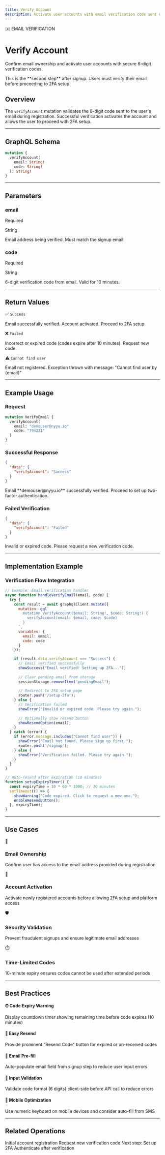 ```yaml
---
title: Verify Account
description: Activate user accounts with email verification code sent during registration
---
```



<div className="relative overflow-hidden rounded-2xl border bg-gradient-to-br from-indigo-600 via-violet-600 to-purple-600 p-8 shadow-2xl mb-8">
  <div className="absolute inset-0 bg-grid-white/10 [mask-image:linear-gradient(0deg,transparent,black)]" />
  <div className="absolute top-0 right-0 w-96 h-96 bg-white/10 rounded-full blur-3xl"></div>
  <div className="relative">
    <div className="inline-flex items-center gap-2 rounded-full bg-white/20 px-4 py-1.5 text-xs font-medium text-white backdrop-blur-sm mb-4">
      <span>✉️</span>
      EMAIL VERIFICATION
    </div>
    <h1 className="text-4xl font-black text-white mb-3 tracking-tight">Verify Account</h1>
    <p className="text-xl text-indigo-100 leading-relaxed max-w-3xl">
      Confirm email ownership and activate user accounts with secure 6-digit verification codes.
    </p>
  </div>
</div>

<Callout type="info" title="Registration Step 2">
  This is the **second step** after signup. Users must verify their email before proceeding to 2FA setup.
</Callout>

## Overview

The `verifyAccount` mutation validates the 6-digit code sent to the user's email during registration. Successful verification activates the account and allows the user to proceed with 2FA setup.

---

## GraphQL Schema

<div className="rounded-xl border border-indigo-500/30 bg-gradient-to-br from-indigo-500/10 to-violet-500/5 p-6 mb-8">

```graphql
mutation {
  verifyAccount(
    email: String!
    code: String!
  ): String!
}
```

</div>

---

## Parameters

<div className="grid gap-4 md:grid-cols-2 my-6">
  <div className="rounded-lg border border-indigo-500/30 bg-background p-5 shadow-sm hover:shadow-md transition-shadow">
    <div className="flex items-start justify-between mb-3">
      <h3 className="font-bold text-lg">email</h3>
      <span className="inline-flex items-center rounded-full bg-red-500/10 px-3 py-1 text-xs font-semibold text-red-700 dark:text-red-300">Required</span>
    </div>
    <p className="text-sm text-muted-foreground mb-2"><span className="font-mono text-indigo-600 dark:text-indigo-400">String</span></p>
    <p className="text-sm text-foreground">Email address being verified. Must match the signup email.</p>
  </div>

  <div className="rounded-lg border border-violet-500/30 bg-background p-5 shadow-sm hover:shadow-md transition-shadow">
    <div className="flex items-start justify-between mb-3">
      <h3 className="font-bold text-lg">code</h3>
      <span className="inline-flex items-center rounded-full bg-red-500/10 px-3 py-1 text-xs font-semibold text-red-700 dark:text-red-300">Required</span>
    </div>
    <p className="text-sm text-muted-foreground mb-2"><span className="font-mono text-violet-600 dark:text-violet-400">String</span></p>
    <p className="text-sm text-foreground">6-digit verification code from email. Valid for 10 minutes.</p>
  </div>
</div>

---

## Return Values

<div className="grid gap-4 my-6">
  <div className="rounded-lg border border-green-500/30 bg-gradient-to-br from-green-500/10 to-emerald-500/5 p-6">
    <div className="flex items-center gap-3 mb-2">
      <span className="text-2xl">✅</span>
      <code className="bg-green-500/20 text-green-700 dark:text-green-300 px-3 py-1 rounded font-mono text-sm">Success</code>
    </div>
    <p className="text-sm text-foreground">
      Email successfully verified. Account activated. Proceed to 2FA setup.
    </p>
  </div>

  <div className="rounded-lg border border-red-500/30 bg-gradient-to-br from-red-500/10 to-red-500/5 p-6">
    <div className="flex items-center gap-3 mb-2">
      <span className="text-2xl">❌</span>
      <code className="bg-red-500/20 text-red-700 dark:text-red-300 px-3 py-1 rounded font-mono text-sm">Failed</code>
    </div>
    <p className="text-sm text-foreground">
      Incorrect or expired code (codes expire after 10 minutes). Request new code.
    </p>
  </div>

  <div className="rounded-lg border border-amber-500/30 bg-gradient-to-br from-amber-500/10 to-yellow-500/5 p-6">
    <div className="flex items-center gap-3 mb-2">
      <span className="text-2xl">⚠️</span>
      <code className="bg-amber-500/20 text-amber-700 dark:text-amber-300 px-3 py-1 rounded font-mono text-sm">Cannot find user</code>
    </div>
    <p className="text-sm text-foreground">
      Email not registered. Exception thrown with message: "Cannot find user by &#123;email&#125;"
    </p>
  </div>
</div>

---

## Example Usage

### Request

```graphql
mutation VerifyEmail {
  verifyAccount(
    email: "demouser@nyyu.io"
    code: "794221"
  )
}
```

### Successful Response

```json
{
  "data": {
    "verifyAccount": "Success"
  }
}
```

<Callout type="info" title="Account Verified">
  Email **demouser@nyyu.io** successfully verified. Proceed to set up two-factor authentication.
</Callout>

### Failed Verification

```json
{
  "data": {
    "verifyAccount": "Failed"
  }
}
```

<Callout type="error" title="Verification Failed">
  Invalid or expired code. Please request a new verification code.
</Callout>

---

## Implementation Example

<div className="rounded-xl border border-indigo-500/30 bg-background p-6 my-6">
  <h3 className="font-bold mb-4">Verification Flow Integration</h3>

```javascript
// Example: Email verification handler
async function handleVerifyEmail(email, code) {
  try {
    const result = await graphqlClient.mutate({
      mutation: gql`
        mutation VerifyAccount($email: String!, $code: String!) {
          verifyAccount(email: $email, code: $code)
        }
      `,
      variables: {
        email: email,
        code: code
      }
    });

    if (result.data.verifyAccount === "Success") {
      // Email verified successfully
      showSuccess("Email verified! Setting up 2FA...");
      
      // Clear pending email from storage
      sessionStorage.removeItem('pendingEmail');
      
      // Redirect to 2FA setup page
      router.push('/setup-2fa');
    } else {
      // Verification failed
      showError("Invalid or expired code. Please try again.");
      
      // Optionally show resend button
      showResendOption(email);
    }
  } catch (error) {
    if (error.message.includes("Cannot find user")) {
      showError("Email not found. Please sign up first.");
      router.push('/signup');
    } else {
      showError("Verification failed. Please try again.");
    }
  }
}

// Auto-resend after expiration (10 minutes)
function setupExpiryTimer() {
  const expiryTime = 10 * 60 * 1000; // 10 minutes
  setTimeout(() => {
    showWarning("Code expired. Click to request a new one.");
    enableResendButton();
  }, expiryTime);
}
```

</div>

---

## Use Cases

<div className="grid gap-4 md:grid-cols-2 my-6">
  <Card className="p-6 hover:shadow-lg transition-shadow">
    <div className="text-3xl mb-3">📧</div>
    <h3 className="font-bold mb-2">Email Ownership</h3>
    <p className="text-sm text-muted-foreground">
      Confirm user has access to the email address provided during registration
    </p>
  </Card>

  <Card className="p-6 hover:shadow-lg transition-shadow">
    <div className="text-3xl mb-3">🔐</div>
    <h3 className="font-bold mb-2">Account Activation</h3>
    <p className="text-sm text-muted-foreground">
      Activate newly registered accounts before allowing 2FA setup and platform access
    </p>
  </Card>

  <Card className="p-6 hover:shadow-lg transition-shadow">
    <div className="text-3xl mb-3">🛡️</div>
    <h3 className="font-bold mb-2">Security Validation</h3>
    <p className="text-sm text-muted-foreground">
      Prevent fraudulent signups and ensure legitimate email addresses
    </p>
  </Card>

  <Card className="p-6 hover:shadow-lg transition-shadow">
    <div className="text-3xl mb-3">⏱️</div>
    <h3 className="font-bold mb-2">Time-Limited Codes</h3>
    <p className="text-sm text-muted-foreground">
      10-minute expiry ensures codes cannot be used after extended periods
    </p>
  </Card>
</div>

---

## Best Practices

<div className="space-y-4 my-6">
  <div className="rounded-lg border-l-4 border-indigo-500 bg-indigo-500/10 p-4">
    <h4 className="font-bold text-indigo-700 dark:text-indigo-300 mb-1">⏰ Code Expiry Warning</h4>
    <p className="text-sm text-indigo-900 dark:text-indigo-200">
      Display countdown timer showing remaining time before code expires (10 minutes)
    </p>
  </div>

  <div className="rounded-lg border-l-4 border-violet-500 bg-violet-500/10 p-4">
    <h4 className="font-bold text-violet-700 dark:text-violet-300 mb-1">🔄 Easy Resend</h4>
    <p className="text-sm text-violet-900 dark:text-violet-200">
      Provide prominent "Resend Code" button for expired or un-received codes
    </p>
  </div>

  <div className="rounded-lg border-l-4 border-purple-500 bg-purple-500/10 p-4">
    <h4 className="font-bold text-purple-700 dark:text-purple-300 mb-1">📧 Email Pre-fill</h4>
    <p className="text-sm text-purple-900 dark:text-purple-200">
      Auto-populate email field from signup step to reduce user input errors
    </p>
  </div>

  <div className="rounded-lg border-l-4 border-indigo-500 bg-indigo-500/10 p-4">
    <h4 className="font-bold text-indigo-700 dark:text-indigo-300 mb-1">🎯 Input Validation</h4>
    <p className="text-sm text-indigo-900 dark:text-indigo-200">
      Validate code format (6 digits) client-side before API call to reduce errors
    </p>
  </div>

  <div className="rounded-lg border-l-4 border-violet-500 bg-violet-500/10 p-4">
    <h4 className="font-bold text-violet-700 dark:text-violet-300 mb-1">📱 Mobile Optimization</h4>
    <p className="text-sm text-violet-900 dark:text-violet-200">
      Use numeric keyboard on mobile devices and consider auto-fill from SMS
    </p>
  </div>
</div>

---

## Related Operations

<Cards>
  <Card title="Sign Up" href="/docs/api/registration/sign-up">
    Initial account registration
  </Card>
  <Card title="Resend Verification" href="/docs/api/registration/resend-verification-code">
    Request new verification code
  </Card>
  <Card title="Request 2FA" href="/docs/api/registration/request-2fa">
    Next step: Set up 2FA
  </Card>
  <Card title="Sign In" href="/docs/api/registration/sign-in">
    Authenticate after verification
  </Card>
</Cards>
